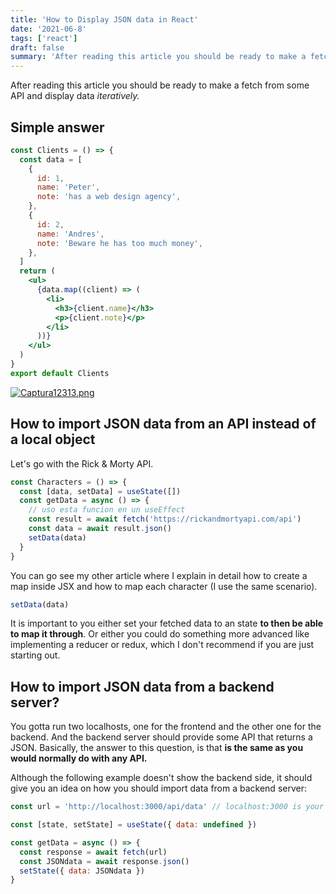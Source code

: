 ```yaml
---
title: 'How to Display JSON data in React'
date: '2021-06-8'
tags: ['react']
draft: false
summary: 'After reading this article you should be ready to make a fetch from some API and display data iteratively.'
---
```


After reading this article you should be ready to make a fetch from some API and display data _iteratively._

## Simple answer

```jsx
const Clients = () => {
  const data = [
    {
      id: 1,
      name: 'Peter',
      note: 'has a web design agency',
    },
    {
      id: 2,
      name: 'Andres',
      note: 'Beware he has too much money',
    },
  ]
  return (
    <ul>
      {data.map((client) => (
        <li>
          <h3>{client.name}</h3>
          <p>{client.note}</p>
        </li>
      ))}
    </ul>
  )
}
export default Clients
```

[![Captura12313.png](https://i.postimg.cc/vmnfHPyb/Captura12313.png)](https://postimg.cc/yJVkLyWb)

## How to import JSON data from an API instead of a local object

Let's go with the Rick & Morty API.

```jsx
const Characters = () => {
  const [data, setData] = useState([])
  const getData = async () => {
    // uso esta funcion en un useEffect
    const result = await fetch('https://rickandmortyapi.com/api')
    const data = await result.json()
    setData(data)
  }
}
```

You can go see my other article where I explain in detail how to create a map inside JSX and how to map each character (I use the same scenario).

```jsx
setData(data)
```

It is important to you either set your fetched data to an state **to then be able to map it through**. Or either you could do something more advanced like implementing a reducer or redux, which I don't recommend if you are just starting out.

## How to import JSON data from a backend server?

You gotta run two localhosts, one for the frontend and the other one for the backend. And the backend server should provide some API that returns a JSON. Basically, the answer to this question, is that **is the same as you would normally do with any API.**

Although the following example doesn't show the backend side, it should give you an idea on how you should import data from a backend server:

```jsx
const url = 'http://localhost:3000/api/data' // localhost:3000 is your backend

const [state, setState] = useState({ data: undefined })

const getData = async () => {
  const response = await fetch(url)
  const JSONdata = await response.json()
  setState({ data: JSONdata })
}
```
